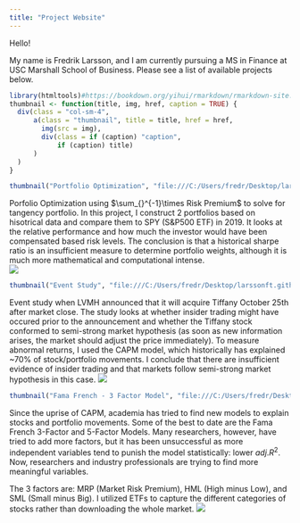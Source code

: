 ---
title: "Project Website"
---

Hello! 

My name is Fredrik Larsson, and I am currently pursuing a MS in Finance at USC Marshall School of Business. Please see a list of available projects below. 

```{r, echo = FALSE}
library(htmltools)#https://bookdown.org/yihui/rmarkdown/rmarkdown-site.html
thumbnail <- function(title, img, href, caption = TRUE) {
  div(class = "col-sm-4",
      a(class = "thumbnail", title = title, href = href,
        img(src = img),
        div(class = if (caption) "caption",
            if (caption) title)
      )
  )
}
```


```{r, echo=FALSE}
thumbnail("Portfolio Optimization", "file:///C:/Users/fredr/Desktop/larssonft.github.io-master/unnamed-chunk-4-1.png", "Portfolio_Optimization.html")
```

Porfolio Optimization using $\sum_{}^{-1}\times Risk Premium$ to solve for tangency portfolio. In this project, I construct 2 portfolios based on hisotrical data and compare them to SPY (S&P500 ETF) in 2019. It looks at the relative performance and how much the investor would have been compensated based risk levels. The conclusion is that a historical sharpe ratio is an insufficient measure to determine portfolio weights, although it is much more mathematical and computational intense.    
![](https://larssonft.github.io/Portfolio_Optimization_files/figure-html/unnamed-chunk-4-1.png)

```{r, echo=FALSE}
thumbnail("Event Study", "file:///C:/Users/fredr/Desktop/larssonft.github.io-master/unnamed-chunk-4-1.png", "Event_study.html")
```
Event study when LVMH announced that it will acquire Tiffany October 25th after market close. The study looks at whether insider trading might have occured prior to the announcement and whether the Tiffany stock conformed to semi-strong market hypothesis (as soon as new information arises, the market should adjust the price immediately). To measure abnormal returns, I used the CAPM model, which historically has explained ~70% of stock/portfolio movements. I conclude that there are insufficient evidence of insider trading and that markets follow semi-strong market hypothesis in this case.
![](https://larssonft.github.io/Event_Study_files/figure-html/unnamed-chunk-4-1.png)

```{r, echo=FALSE}
thumbnail("Fama French - 3 Factor Model", "file:///C:/Users/fredr/Desktop/larssonft.github.io-master/unnamed-chunk-4-1.png", "Fama_French.html")
```
Since the uprise of CAPM, academia has tried to find new models to explain stocks and portfolio movements. Some of the best to date are the Fama French 3-Factor and 5-Factor Models. Many researchers, however, have tried to add more factors, but it has been unsuccessful as more independent variables tend to punish the model statistically: lower $adj. R^2$. Now, researchers and industry professionals are trying to find more meaningful variables. 

The 3 factors are: MRP (Market Risk Premium), HML (High minus Low), and SML (Small minus Big). I utilized ETFs to capture the different categories of stocks rather than downloading the whole market. 
![](https://larssonft.github.io/Fama-French_files/figure-html/unnamed-chunk-4-1.png)

















